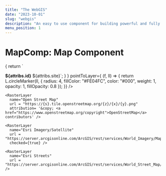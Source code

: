 ```yaml
---
title: "The WebGIS"
date: "2023-10-01"
slug: "webgis"
description: "An easy to use component for building powerful and fully customizable maps"
menu_position: 1
---
```



# MapComp: Map Component



<MapComp height="600px">
    <VectorLayer 
      name="Sites"
      path2geojson="../data/elamortuary.geojson"
      fitToContent={true}
      checked={true}
      popupTemplate={
      (attribs) => { return `<p><strong>${attribs.id}</strong> ${attribs.site}`; }
      }
      pointToLayer={
        (f, ll) => {
          return L.circleMarker(ll, {
            radius: 4,
            fillColor: "#FE04FC",
            color: "#000",
            weight: 1,
            opacity: 1,
            fillOpacity: 0.8
          });
        }}
    />

    <RasterLayer 
      name="Open Street Map"
      url = "https://{s}.tile.openstreetmap.org/{z}/{x}/{y}.png"
      attribution= '&copy; <a href="https://www.openstreetmap.org/copyright">OpenStreetMap</a> contributors' />
    
    <RasterLayer 
      name="Esri Imagery/Satellite"
      url = "https://server.arcgisonline.com/ArcGIS/rest/services/World_Imagery/MapServer/tile/{z}/{y}/{x}"
      checked={true} />
    
    <RasterLayer 
      name="Esri Streets"
      url = "https://server.arcgisonline.com/ArcGIS/rest/services/World_Street_Map/MapServer/tile/{z}/{y}/{x}" />
    
  </MapComp>
